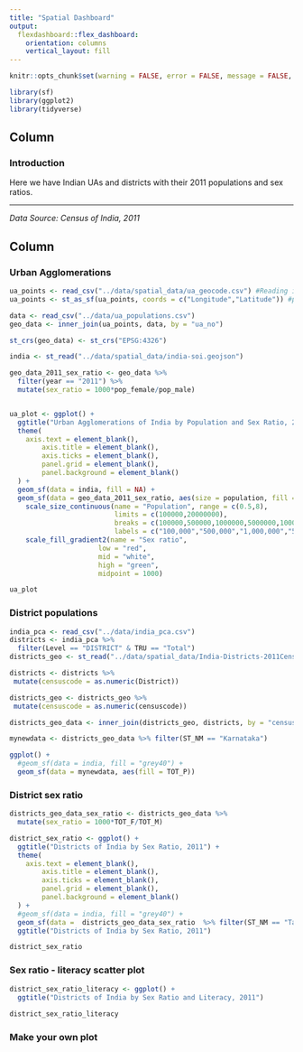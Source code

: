 ```yaml
---
title: "Spatial Dashboard"
output: 
  flexdashboard::flex_dashboard:
    orientation: columns
    vertical_layout: fill
---
```


```r
knitr::opts_chunk$set(warning = FALSE, error = FALSE, message = FALSE, echo = FALSE, results = FALSE)

library(sf)
library(ggplot2)
library(tidyverse)
```

Column {.sidebar}
-----------------------------------------------------------------------

### Introduction

Here we have Indian UAs and districts with their 2011 populations and sex ratios.

-----

*Data Source: Census of India, 2011*

Column {.tabset}
-----------------------------------------------------------------------

### Urban Agglomerations

```r
ua_points <- read_csv("../data/spatial_data/ua_geocode.csv") #Reading it as csv directly
ua_points <- st_as_sf(ua_points, coords = c("Longitude","Latitude")) #parsing to lat long info

data <- read_csv("../data/ua_populations.csv")
geo_data <- inner_join(ua_points, data, by = "ua_no")

st_crs(geo_data) <- st_crs("EPSG:4326")

india <- st_read("../data/spatial_data/india-soi.geojson")

geo_data_2011_sex_ratio <- geo_data %>%
  filter(year == "2011") %>%
  mutate(sex_ratio = 1000*pop_female/pop_male)


ua_plot <- ggplot() + 
  ggtitle("Urban Agglomerations of India by Population and Sex Ratio, 2011") + 
  theme(
    axis.text = element_blank(),
        axis.title = element_blank(),
        axis.ticks = element_blank(),
        panel.grid = element_blank(),
        panel.background = element_blank()
  ) + 
  geom_sf(data = india, fill = NA) + 
  geom_sf(data = geo_data_2011_sex_ratio, aes(size = population, fill = sex_ratio), shape = 21, color = "grey60") + 
    scale_size_continuous(name = "Population", range = c(0.5,8),
                          limits = c(100000,20000000),
                          breaks = c(100000,500000,1000000,5000000,10000000),
                          labels = c("100,000","500,000","1,000,000","5,000,000","10,000,000")) +
    scale_fill_gradient2(name = "Sex ratio", 
                      low = "red",
                      mid = "white",
                      high = "green",
                      midpoint = 1000)

ua_plot
```

### District populations

```r
india_pca <- read_csv("../data/india_pca.csv")
districts <- india_pca %>%
  filter(Level == "DISTRICT" & TRU == "Total")
districts_geo <- st_read("../data/spatial_data/India-Districts-2011Census.shp")

districts <- districts %>%
 mutate(censuscode = as.numeric(District))

districts_geo <- districts_geo %>%
 mutate(censuscode = as.numeric(censuscode))

districts_geo_data <- inner_join(districts_geo, districts, by = "censuscode")

mynewdata <- districts_geo_data %>% filter(ST_NM == "Karnataka")

ggplot() + 
  #geom_sf(data = india, fill = "grey40") + 
  geom_sf(data = mynewdata, aes(fill = TOT_P))


```


### District sex ratio

```r
districts_geo_data_sex_ratio <- districts_geo_data %>%
  mutate(sex_ratio = 1000*TOT_F/TOT_M)

district_sex_ratio <- ggplot() + 
  ggtitle("Districts of India by Sex Ratio, 2011") + 
  theme(
    axis.text = element_blank(),
        axis.title = element_blank(),
        axis.ticks = element_blank(),
        panel.grid = element_blank(),
        panel.background = element_blank()
  ) + 
  #geom_sf(data = india, fill = "grey40") + 
  geom_sf(data =  districts_geo_data_sex_ratio  %>% filter(ST_NM == "Tamil Nadu"), aes(fill = sex_ratio)) +
  ggtitle("Districts of India by Sex Ratio, 2011") 

district_sex_ratio
```

### Sex ratio - literacy scatter plot

```r

district_sex_ratio_literacy <- ggplot() + 
  ggtitle("Districts of India by Sex Ratio and Literacy, 2011") 
  
district_sex_ratio_literacy
```

### Make your own plot

```r

```